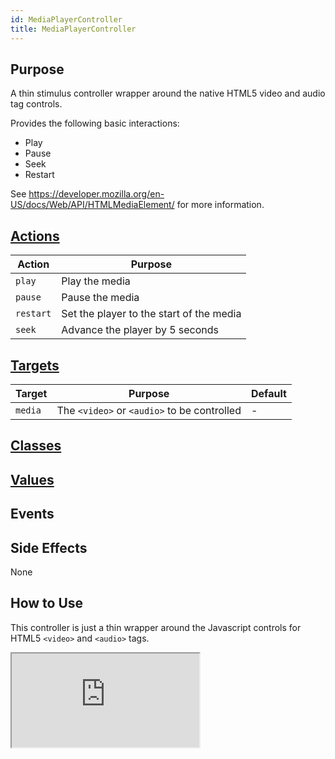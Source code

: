 ```yaml
---
id: MediaPlayerController
title: MediaPlayerController
---
```



## Purpose

A thin stimulus controller wrapper around the native HTML5 video and audio tag controls.

Provides the following basic interactions:

- Play
- Pause
- Seek
- Restart

See https://developer.mozilla.org/en-US/docs/Web/API/HTMLMediaElement/ for more information.

## [Actions](https://stimulus.hotwire.dev/reference/actions)

| Action | Purpose |
| --- | --- |
| `play` | Play the media |
| `pause` | Pause the media |
| `restart` | Set the player to the start of the media |
| `seek` | Advance the player by 5 seconds |

## [Targets](https://stimulus.hotwire.dev/reference/targets)

| Target | Purpose | Default |
| --- | --- | --- |
| `media` | The `<video>` or `<audio>` to be controlled | - |

## [Classes](https://stimulus.hotwire.dev/reference/classes)

<NoClasses/>

## [Values](https://stimulus.hotwire.dev/reference/values)

<NoValues/>

## Events

<NoEvents/>

## Side Effects

None

## How to Use

This controller is just a thin wrapper around the Javascript controls for HTML5 `<video>` and `<audio>` tags.

<iframe
  src="https://codesandbox.io/embed/mediaplayercontroller-p9h1v?fontsize=14&hidenavigation=1&theme=dark"
  style={{width: "100%", height: "500px", border: "0", borderRadius: "4px", overflow: "hidden"}}
  sandbox="allow-forms allow-modals allow-popups allow-presentation allow-same-origin allow-scripts"
/>
